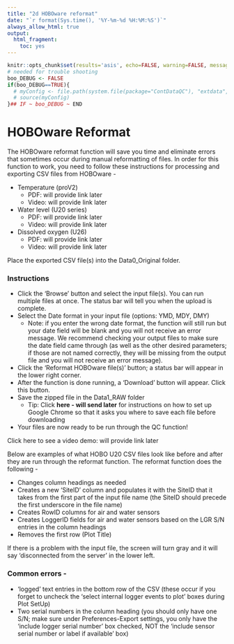```yaml
---
title: "2d HOBOware reformat"
date: "`r format(Sys.time(), '%Y-%m-%d %H:%M:%S')`"
always_allow_html: true
output:
  html_fragment:
    toc: yes
---
```


```r
knitr::opts_chunk$set(results='asis', echo=FALSE, warning=FALSE, message = FALSE)
# needed for trouble shooting
boo_DEBUG <- FALSE
if(boo_DEBUG==TRUE){
  # myConfig <- file.path(system.file(package="ContDataQC"), "extdata", "config.ORIG.R")
  # source(myConfig)
}## IF ~ boo_DEBUG ~ END
```

# HOBOware Reformat

The HOBOware reformat function will save you time and eliminate errors that sometimes occur during manual reformatting of files. In order for this function to work, you need to follow these instructions for processing and exporting CSV files from HOBOware -

* Temperature (proV2)
  + PDF: will provide link later
  + Video: will provide link later
* Water level (U20 series)
  + PDF: will provide link later
  + Video: will provide link later
* Dissolved oxygen (U26)
  + PDF: will provide link later
  + Video: will provide link later

Place the exported CSV file(s) into the Data0_Original folder.

### Instructions

* Click the ‘Browse’ button and select the input file(s). You can run multiple files at once. The status bar will tell you when the upload is complete.
* Select the Date format in your input file (options: YMD, MDY, DMY)
  + Note: if you enter the wrong date format, the function will still run but your date field will be blank and you will not receive an error message. We recommend checking your output files to make sure the date field came through (as well as the other desired parameters; if those are not named correctly, they will be missing from the output file and you will not receive an error message).
* Click the ‘Reformat HOBOware file(s)’ button; a status bar will appear in the lower right corner. 
* After the function is done running, a ‘Download’ button will appear. Click this button.
* Save the zipped file in the Data1_RAW folder
  + Tip: Click **here - will send later** for instructions on how to set up Google Chrome so that it asks you where to save each file before downloading
* Your files are now ready to be run through the QC function!

Click here to see a video demo: will provide link later 

Below are examples of what HOBO U20 CSV files look like before and after they are run through the reformat function. The reformat function does the following -

* Changes column headings as needed
* Creates a new ‘SiteID’ column and populates it with the SiteID that it takes from the first part of the input file name (the SiteID should precede the first underscore in the file name)
* Creates RowID columns for air and water sensors
* Creates LoggerID fields for air and water sensors based on the LGR S/N entries in the column headings
* Removes the first row (Plot Title)

If there is a problem with the input file, the screen will turn gray and it will say ‘disconnected from the server’ in the lower left.

### Common errors -

* 'logged' text entries in the bottom row of the CSV (these occur if you forget to uncheck the ‘select internal logger events to plot’ boxes during Plot SetUp)
* Two serial numbers in the column heading (you should only have one S/N; make sure under Preferences-Export settings, you only have the ‘include logger serial number’ box checked, NOT the ‘include sensor serial number or label if available’ box)

